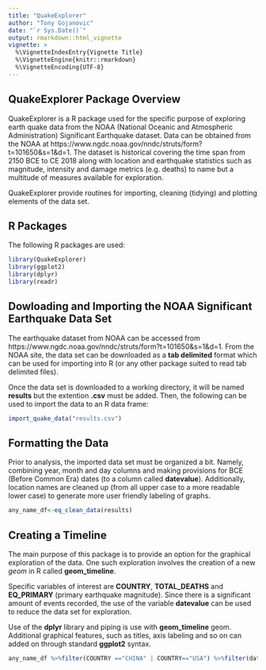 ```yaml
---
title: "QuakeExplorer"
author: "Tony Gojanovic"
date: "`r Sys.Date()`"
output: rmarkdown::html_vignette
vignette: >
  %\VignetteIndexEntry{Vignette Title}
  %\VignetteEngine{knitr::rmarkdown}
  %\VignetteEncoding{UTF-8}
---
```


## QuakeExplorer Package Overview

QuakeExplorer is a R package used for the specific purpose of exploring earth quake data from the  NOAA (National Oceanic and Atmospheric Administration) Significant Earthquake dataset.  Data can be obtained from the NOAA at https://www.ngdc.noaa.gov/nndc/struts/form?t=101650&s=1&d=1.  The dataset is historical covering the time span from 2150 BCE to CE 2018  along with location and earthquake statistics such as magnitude, intensity and damage metrics (e.g. deaths) to name but a multitude of measures available for exploration.

QuakeExplorer provide routines for importing, cleaning (tidying) and plotting elements of the data set.

## R Packages

The following R packages are used:

```r
library(QuakeExplorer)
library(ggplot2)
library(dplyr)
library(readr)
```

## Dowloading and Importing the NOAA Significant Earthquake Data Set

The earthquake dataset from NOAA can be accessed from https://www.ngdc.noaa.gov/nndc/struts/form?t=101650&s=1&d=1.  From the NOAA site, the data set can be downloaded as a **tab delimited** format which can be used for importing into R (or any other package suited to read tab delimited files).  

Once the data set is downloaded to a working directory, it will be named **results** but the extention **.csv** must be added.  Then, the following can be used to import the data to an R data frame:

```r
import_quake_data("results.csv")
```

## Formatting the Data

Prior to analysis, the imported data set must be organized a bit.  Namely, combining year, month and day columns and making provisions for BCE (Before Common Era) dates (to a column called **datevalue**).  Additionally, location names are cleaned up (from all upper case to a more readable lower case) to generate more user friendly labeling of graphs.

```r
any_name_df<-eq_clean_data(results)
```

## Creating a Timeline

The main purpose of this package is to provide an option for the graphical exploration of the data.  One such exploration involves the creation of a new *geom* in R called **geom_timeline**.  

Specific variables of interest are **COUNTRY**, **TOTAL_DEATHS** and **EQ_PRIMARY** (primary earthquake magnitude).  Since there is a significant amount of events recorded, the use of the variable **datevalue** can be used to reduce the data set for exploration.  

Use of the **dplyr** library and piping is use with **geom_timeline** geom.  Additional graphical features, such as titles, axis labeling and so on can added on through standard **ggplot2** syntax.

```r

any_name_df %>%filter(COUNTRY =="CHINA" | COUNTRY=="USA") %>%filter(datevalue > '1900-01-01', datevalue < '1950-01-01') %>% ggplot() + geom_timeline(aes(x = datevalue, y = COUNTRY, color = TOTAL_DEATHS, size = EQ_PRIMARY)) + ggtitle("NOAA Significant Earthquake Data Set")+ylab("Country")+xlab("Date")+ scale_size_continuous(name = 'Richter') + scale_color_continuous(name = 'Mortality (deaths)')+theme(axis.text.x=element_text(angle=90,hjust=3))

```



